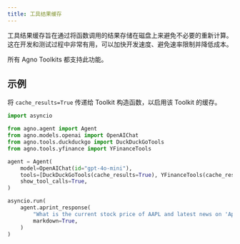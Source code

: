 ```yaml
---
title: 工具结果缓存
---
```


工具结果缓存旨在通过将函数调用的结果存储在磁盘上来避免不必要的重新计算。这在开发和测试过程中非常有用，可以加快开发速度、避免速率限制并降低成本。

所有 Agno Toolkits 都支持此功能。

## 示例

将 `cache_results=True` 传递给 Toolkit 构造函数，以启用该 Toolkit 的缓存。

```python cache_tool_calls.py
import asyncio

from agno.agent import Agent
from agno.models.openai import OpenAIChat
from agno.tools.duckduckgo import DuckDuckGoTools
from agno.tools.yfinance import YFinanceTools

agent = Agent(
    model=OpenAIChat(id="gpt-4o-mini"),
    tools=[DuckDuckGoTools(cache_results=True), YFinanceTools(cache_results=True)],
    show_tool_calls=True,
)

asyncio.run(
    agent.aprint_response(
        "What is the current stock price of AAPL and latest news on 'Apple'?",
        markdown=True,
    )
)
```